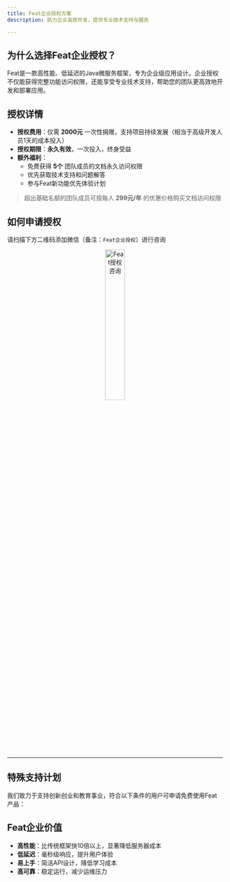 ```yaml
---
title: Feat企业授权方案
description: 助力企业高效开发，提供专业技术支持与服务

---
```


## 为什么选择Feat企业授权？

Feat是一款高性能、低延迟的Java微服务框架，专为企业级应用设计。企业授权不仅能获得完整功能访问权限，还能享受专业技术支持，帮助您的团队更高效地开发和部署应用。

## 授权详情

- **授权费用**：仅需 **2000元** 一次性捐赠，支持项目持续发展（相当于高级开发人员1天的成本投入）
- **授权期限**：**永久有效**，一次投入，终身受益
- **额外福利**：
  - 免费获得 **5个** 团队成员的文档永久访问权限
  - 优先获取技术支持和问题解答
  - 参与Feat新功能优先体验计划

> 超出基础名额的团队成员可按每人 **299元/年** 的优惠价格购买文档访问权限

## 如何申请授权

请扫描下方二维码添加微信（备注：`Feat企业授权`）进行咨询

<div style="text-align: center;">
  <img src="https://smartboot.tech/img/qrcode/personal_wx.png" alt="Feat授权咨询" width="30%" className="shadow"/>
</div>

---

## 特殊支持计划

我们致力于支持创新创业和教育事业，符合以下条件的用户可申请免费使用Feat产品：

<CardGrid>
    <LinkCard title="创业企业扶持计划" description="成立3年以内的初创企业，可申请免费使用Feat产品，助力创业团队快速起步。" href="https://gitee.com/smartboot/feat/issues/new?template=support_plan.yml" />
    <LinkCard title="高校教育助力计划" description="在校大学生及教育机构可申请免费开通Feat文档访问权限，支持学术研究与教学。" href="https://gitee.com/smartboot/feat/issues/new?template=support_plan_education.yml" />
    <LinkCard title="Gitee个人开源项目支持计划" description="针对 Gitee 平台上的个人开源项目，可申请免费使用 Feat 产品。" href="https://gitee.com/smartboot/feat/issues/new?template=support_plan_gitee.yml" />
</CardGrid>

## Feat企业价值

- **高性能**：比传统框架快10倍以上，显著降低服务器成本
- **低延迟**：毫秒级响应，提升用户体验
- **易上手**：简洁API设计，降低学习成本
- **高可靠**：稳定运行，减少运维压力